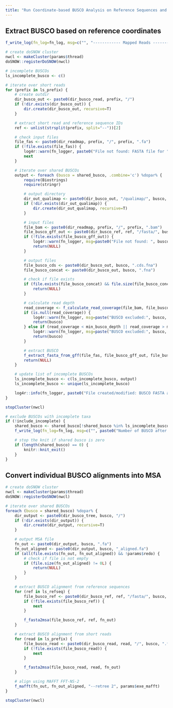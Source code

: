 ```yaml
---
title: "Run Coordinate-based BUSCO Analysis on Reference Sequences and Mapped Reads"
---
```


## Extract BUSCO based on reference coordinates
```r
f_write_log(fn_log=fn_log, msg=c("", "------------ Mapped Reads ----------"))

# create doSNOW cluster
nwcl <- makeCluster(params$thread)
doSNOW::registerDoSNOW(nwcl)

# incomplete BUSCOs
ls_incomplete_busco <- c()

# iterate over short reads
for (prefix in ls_prefix) {
    # create outdir
    dir_busco_out <- paste0(dir_busco_read, prefix, "/")
    if (!dir.exists(dir_busco_out)) {
        dir.create(dir_busco_out, recursive=T)
    }

    # extract short read and reference sequence IDs
    ref <- unlist(strsplit(prefix, split="--"))[2]

    # check input files
    file_fas <- paste0(dir_readmap, prefix, "/", prefix, ".fa")
    if (!file.exists(file_fas)) {
        log4r::warn(fn_logger, paste0("File not found: FASTA file for ", prefix, ". Skipped."))
        next
    }

    # iterate over shared BUSCOs
    output <- foreach (busco = shared_busco, .combine='c') %dopar% {
        require(Biostrings)
        require(stringr)

        # output directory
        dir_out_qualimap <- paste0(dir_busco_out, "/qualimap/", busco, "/")
        if (!dir.exists(dir_out_qualimap)) {
            dir.create(dir_out_qualimap, recursive=T)
        }

        # input files
        file_bam <- paste0(dir_readmap, prefix, "/", prefix, ".bam")
        file_busco_gff_out <- paste0(dir_busco_ref, ref, "/fasta/", busco, ".gff")
        if (!file.exists(file_busco_gff_out)) {
            log4r::warn(fn_logger, msg=paste0("File not found: ", busco, " GFF for ", ref, ". Skipped."))
            return(NULL)
        }

        # output files
        file_busco_cds <- paste0(dir_busco_out, busco, ".cds.fna")
        file_busco_concat <- paste0(dir_busco_out, busco, ".fna")

        # check if file exists
        if (file.exists(file_busco_concat) && file.size(file_busco_concat) != 0L && !params$redo) {
            return(NULL)
        }

        # calculate read depth
        read_coverage <- f_calculate_read_coverage(file_bam, file_busco_gff_out, dir_out_qualimap, params$exe_qualimap)
        if (is.null(read_coverage)) {
            log4r::warn(fn_logger, msg=paste("BUSCO excluded:", busco, "for", prefix, "with no CDS"))
            return(busco)
        } else if (read_coverage < min_busco_depth || read_coverage > max_busco_depth) {
            log4r::warn(fn_logger, msg=paste("BUSCO excluded:", busco, "for", prefix, "with average CDS read depth of", read_coverage))
            return(busco)
        }

        # extract BUSCO
        f_extract_fasta_from_gff(file_fas, file_busco_gff_out, file_busco_cds, file_busco_concat, params$exe_gffread)
        return(NULL)
    }

    # update list of incomplete BUSCOs
    ls_incomplete_busco <- c(ls_incomplete_busco, output)
    ls_incomplete_busco <- unique(ls_incomplete_busco)

    log4r::info(fn_logger, paste0("File created/modified: BUSCO FASTA alignments for ", prefix, "."))
}

stopCluster(nwcl)

# exclude BUSCOs with incomplete taxa
if (!include_incomplete) {
    shared_busco <- shared_busco[!shared_busco %in% ls_incomplete_busco]
    f_write_log(fn_log=fn_log, msg=c("", paste0("Number of BUSCO after filtering incomplete genes: ", length(shared_busco), ".")))

    # stop the knit if shared busco is zero
    if (length(shared_busco) == 0) {
        knitr::knit_exit()
    }
}
```

## Convert individual BUSCO alignments into MSA
```r
# create doSNOW cluster
nwcl <- makeCluster(params$thread)
doSNOW::registerDoSNOW(nwcl)

# iterate over shared BUSCOs
foreach (busco = shared_busco) %dopar% {
    dir_output <- paste0(dir_busco_tree, busco, "/")
    if (!dir.exists(dir_output)) {
        dir.create(dir_output, recursive=T)
    }

    # output MSA file
    fn_out <- paste0(dir_output, busco, ".fa")
    fn_out_aligned <- paste0(dir_output, busco, "_aligned.fa")
    if (all(file.exists(fn_out, fn_out_aligned)) && !params$redo) {
        # check if file is not empty
        if (file.size(fn_out_aligned) != 0L) {
            return(NULL)
        }
    }

    # extract BUSCO alignment from reference sequences
    for (ref in ls_refseq) {
        file_busco_ref <- paste0(dir_busco_ref, ref, "/fasta/", busco, ".fna")
        if (!file.exists(file_busco_ref)) {
            next
        }

        f_fasta2msa(file_busco_ref, ref, fn_out)
    }

    # extract BUSCO alignment from short reads
    for (read in ls_prefix) {
        file_busco_read <- paste0(dir_busco_read, read, "/", busco, ".fna")
        if (!file.exists(file_busco_read)) {
            next
        }

        f_fasta2msa(file_busco_read, read, fn_out)
    }

    # align using MAFFT FFT-NS-2
    f_mafft(fn_out, fn_out_aligned, "--retree 2", params$exe_mafft)
}

stopCluster(nwcl)
```